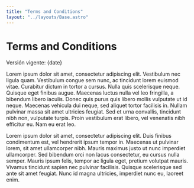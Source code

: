 ```yaml
---
title: "Terms and Conditions"
layout: "../layouts/Base.astro"
---
```



# Terms and Conditions

Versión vigente: {date}

Lorem ipsum dolor sit amet, consectetur adipiscing elit. Vestibulum nec ligula quam. Vestibulum congue sem nunc, ac tincidunt lorem euismod vitae. Curabitur dictum in tortor a cursus. Nulla quis scelerisque neque. Quisque eget finibus augue. Maecenas luctus nulla vel leo fringilla, a bibendum libero iaculis. Donec quis purus quis libero mollis vulputate ut id neque. Maecenas vehicula dui neque, sed aliquet tortor facilisis in. Nullam pulvinar massa sit amet ultricies feugiat. Sed et urna convallis, tincidunt nibh non, vulputate turpis. Proin vestibulum erat libero, vel venenatis nibh efficitur eu. Nam eu erat leo.

Lorem ipsum dolor sit amet, consectetur adipiscing elit. Duis finibus condimentum est, vel hendrerit ipsum tempor in. Maecenas ut pulvinar lorem, sit amet ullamcorper nibh. Mauris maximus justo ut nunc imperdiet ullamcorper. Sed bibendum orci non lacus consectetur, eu cursus nulla semper. Mauris ipsum felis, tempor ac ligula eget, pretium volutpat mauris. Vivamus tincidunt sapien nec pulvinar facilisis. Quisque scelerisque sed ante sit amet feugiat. Nunc id magna ultricies, imperdiet nunc eu, laoreet enim.